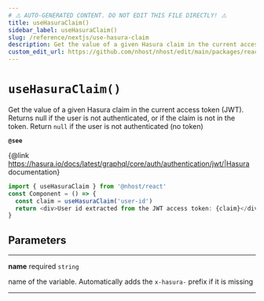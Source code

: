 ```yaml
---
# ⚠️ AUTO-GENERATED CONTENT. DO NOT EDIT THIS FILE DIRECTLY! ⚠️
title: useHasuraClaim()
sidebar_label: useHasuraClaim()
slug: /reference/nextjs/use-hasura-claim
description: Get the value of a given Hasura claim in the current access token (JWT). Returns null if the user is not authenticated, or if the claim is not in the token. Return `null` if the user is not authenticated (no token)
custom_edit_url: https://github.com/nhost/nhost/edit/main/packages/react/src/hooks/user.ts#L760
---
```


# `useHasuraClaim()`

Get the value of a given Hasura claim in the current access token (JWT). Returns null if the user is not authenticated, or if the claim is not in the token.
Return `null` if the user is not authenticated (no token)

**`@see`**

{@link https://hasura.io/docs/latest/graphql/core/auth/authentication/jwt/|Hasura documentation}

```ts
import { useHasuraClaim } from '@nhost/react'
const Component = () => {
  const claim = useHasuraClaim('user-id')
  return <div>User id extracted from the JWT access token: {claim}</div>
}
```

## Parameters

---

**<span className="parameter-name">name</span>** <span className="optional-status">required</span> `string`

name of the variable. Automatically adds the `x-hasura-` prefix if it is missing

---
